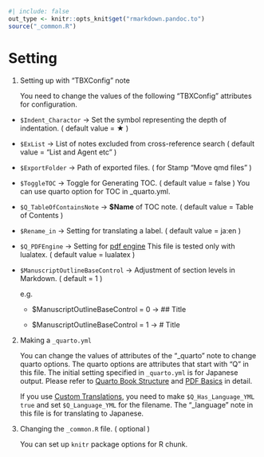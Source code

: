```r
#| include: false
out_type <- knitr::opts_knit$get("rmarkdown.pandoc.to")
source("_common.R")
```
# Setting {#sec-setting }

1. Setting up with "TBXConfig" note

    You need to change the values of the following "TBXConfig" attributes for configuration.

* `$Indent_Charactor` -> Set the symbol representing the depth of indentation. ( default value = ★ )
* `$ExList` -> List of notes excluded from cross-reference search ( default value = "List and Agent etc" )
* `$ExportFolder` -> Path of exported files. ( for Stamp "Move qmd files" )
* `$ToggleTOC` -> Toggle for Generating TOC. ( default value = false ) You can use quarto option for TOC in _quarto.yml. 
* `$Q_TableOfContainsNote` -> **$Name** of TOC note. ( default value = Table of Contents )
* `$Rename_in` -> Setting for translating a label. ( default value = ja:en )
* `$Q_PDFEngine` -> Setting for [pdf engine](https://quarto.org/docs/output-formats/pdf-engine.html) This file is tested only with lualatex. ( default value = lualatex )
* `$ManuscriptOutlineBaseControl` -> Adjustment of section levels in Markdown. ( default = 1 )

     e.g. 
    * $ManuscriptOutlineBaseControl = 0 -> \#\# Title
    
    * $ManuscriptOutlineBaseControl = 1 -> \# Title 

2. Making a `_quarto.yml`

    You can change the values of attributes of the "_quarto" note to change quarto options. The quarto options are attributes that start with "Q" in this file. The initial setting specified in `_quarto.yml` is for Japanese output. Please refer to [Quarto Book Structure](https://quarto.org/docs/books/book-structure.html) and [PDF Basics](https://quarto.org/docs/output-formats/pdf-basics.html) in detail.

    If you use [Custom Translations](https://quarto.org/docs/authoring/language.html#custom-translations), you need to make `$Q_Has_Language_YML` `true` and set `$Q_Language_YML` for the filename.
The "_language" note in this file is for translating to Japanese.

3. Changing the `_common.R` file. ( optional )

    You can set up `knitr` package options for R chunk.  
    


